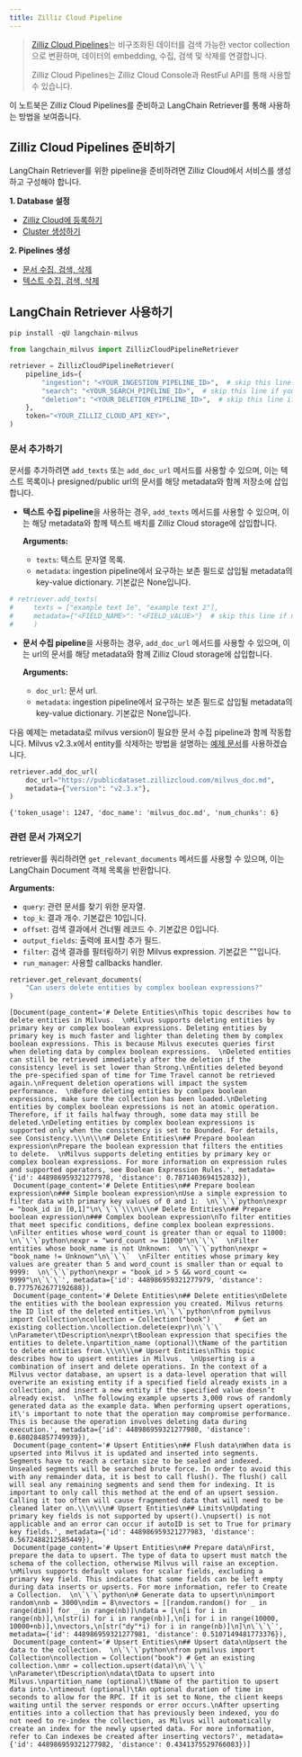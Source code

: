 ```yaml
---
title: Zilliz Cloud Pipeline
---
```


> [Zilliz Cloud Pipelines](https://docs.zilliz.com/docs/pipelines)는 비구조화된 데이터를 검색 가능한 vector collection으로 변환하며, 데이터의 embedding, 수집, 검색 및 삭제를 연결합니다.
>
> Zilliz Cloud Pipelines는 Zilliz Cloud Console과 RestFul API를 통해 사용할 수 있습니다.

이 노트북은 Zilliz Cloud Pipelines를 준비하고 LangChain Retriever를 통해 사용하는 방법을 보여줍니다.

## Zilliz Cloud Pipelines 준비하기

LangChain Retriever를 위한 pipeline을 준비하려면 Zilliz Cloud에서 서비스를 생성하고 구성해야 합니다.

**1. Database 설정**

- [Zilliz Cloud에 등록하기](https://docs.zilliz.com/docs/register-with-zilliz-cloud)
- [Cluster 생성하기](https://docs.zilliz.com/docs/create-cluster)

**2. Pipelines 생성**

- [문서 수집, 검색, 삭제](https://docs.zilliz.com/docs/pipelines-doc-data)
- [텍스트 수집, 검색, 삭제](https://docs.zilliz.com/docs/pipelines-text-data)

## LangChain Retriever 사용하기

```python
pip install -qU langchain-milvus
```

```python
from langchain_milvus import ZillizCloudPipelineRetriever

retriever = ZillizCloudPipelineRetriever(
    pipeline_ids={
        "ingestion": "<YOUR_INGESTION_PIPELINE_ID>",  # skip this line if you do NOT need to add documents
        "search": "<YOUR_SEARCH_PIPELINE_ID>",  # skip this line if you do NOT need to get relevant documents
        "deletion": "<YOUR_DELETION_PIPELINE_ID>",  # skip this line if you do NOT need to delete documents
    },
    token="<YOUR_ZILLIZ_CLOUD_API_KEY>",
)
```

### 문서 추가하기

문서를 추가하려면 `add_texts` 또는 `add_doc_url` 메서드를 사용할 수 있으며, 이는 텍스트 목록이나 presigned/public url의 문서를 해당 metadata와 함께 저장소에 삽입합니다.

- **텍스트 수집 pipeline**을 사용하는 경우, `add_texts` 메서드를 사용할 수 있으며, 이는 해당 metadata와 함께 텍스트 배치를 Zilliz Cloud storage에 삽입합니다.

    **Arguments:**
  - `texts`: 텍스트 문자열 목록.
  - `metadata`: ingestion pipeline에서 요구하는 보존 필드로 삽입될 metadata의 key-value dictionary. 기본값은 None입니다.

```python
# retriever.add_texts(
#     texts = ["example text 1e", "example text 2"],
#     metadata={"<FIELD_NAME>": "<FIELD_VALUE>"}  # skip this line if no preserved field is required by the ingestion pipeline
#     )
```

- **문서 수집 pipeline**을 사용하는 경우, `add_doc_url` 메서드를 사용할 수 있으며, 이는 url의 문서를 해당 metadata와 함께 Zilliz Cloud storage에 삽입합니다.

    **Arguments:**
  - `doc_url`: 문서 url.
  - `metadata`: ingestion pipeline에서 요구하는 보존 필드로 삽입될 metadata의 key-value dictionary. 기본값은 None입니다.

다음 예제는 metadata로 milvus version이 필요한 문서 수집 pipeline과 함께 작동합니다. Milvus v2.3.x에서 entity를 삭제하는 방법을 설명하는 [예제 문서](https://publicdataset.zillizcloud.com/milvus_doc.md)를 사용하겠습니다.

```python
retriever.add_doc_url(
    doc_url="https://publicdataset.zillizcloud.com/milvus_doc.md",
    metadata={"version": "v2.3.x"},
)
```

```output
{'token_usage': 1247, 'doc_name': 'milvus_doc.md', 'num_chunks': 6}
```

### 관련 문서 가져오기

retriever를 쿼리하려면 `get_relevant_documents` 메서드를 사용할 수 있으며, 이는 LangChain Document 객체 목록을 반환합니다.

**Arguments:**

- `query`: 관련 문서를 찾기 위한 문자열.
- `top_k`: 결과 개수. 기본값은 10입니다.
- `offset`: 검색 결과에서 건너뛸 레코드 수. 기본값은 0입니다.
- `output_fields`: 출력에 표시할 추가 필드.
- `filter`: 검색 결과를 필터링하기 위한 Milvus expression. 기본값은 ""입니다.
- `run_manager`: 사용할 callbacks handler.

```python
retriever.get_relevant_documents(
    "Can users delete entities by complex boolean expressions?"
)
```

```output
[Document(page_content='# Delete Entities\nThis topic describes how to delete entities in Milvus.  \nMilvus supports deleting entities by primary key or complex boolean expressions. Deleting entities by primary key is much faster and lighter than deleting them by complex boolean expressions. This is because Milvus executes queries first when deleting data by complex boolean expressions.  \nDeleted entities can still be retrieved immediately after the deletion if the consistency level is set lower than Strong.\nEntities deleted beyond the pre-specified span of time for Time Travel cannot be retrieved again.\nFrequent deletion operations will impact the system performance.  \nBefore deleting entities by comlpex boolean expressions, make sure the collection has been loaded.\nDeleting entities by complex boolean expressions is not an atomic operation. Therefore, if it fails halfway through, some data may still be deleted.\nDeleting entities by complex boolean expressions is supported only when the consistency is set to Bounded. For details, see Consistency.\\\n\\\n# Delete Entities\n## Prepare boolean expression\nPrepare the boolean expression that filters the entities to delete.  \nMilvus supports deleting entities by primary key or complex boolean expressions. For more information on expression rules and supported operators, see Boolean Expression Rules.', metadata={'id': 448986959321277978, 'distance': 0.7871403694152832}),
 Document(page_content='# Delete Entities\n## Prepare boolean expression\n### Simple boolean expression\nUse a simple expression to filter data with primary key values of 0 and 1:  \n\`\`\`python\nexpr = "book_id in [0,1]"\n\`\`\`\\\n\\\n# Delete Entities\n## Prepare boolean expression\n### Complex boolean expression\nTo filter entities that meet specific conditions, define complex boolean expressions.  \nFilter entities whose word_count is greater than or equal to 11000:  \n\`\`\`python\nexpr = "word_count >= 11000"\n\`\`\`  \nFilter entities whose book_name is not Unknown:  \n\`\`\`python\nexpr = "book_name != Unknown"\n\`\`\`  \nFilter entities whose primary key values are greater than 5 and word_count is smaller than or equal to 9999:  \n\`\`\`python\nexpr = "book_id > 5 && word_count <= 9999"\n\`\`\`', metadata={'id': 448986959321277979, 'distance': 0.7775762677192688}),
 Document(page_content='# Delete Entities\n## Delete entities\nDelete the entities with the boolean expression you created. Milvus returns the ID list of the deleted entities.\n\`\`\`python\nfrom pymilvus import Collection\ncollection = Collection("book")      # Get an existing collection.\ncollection.delete(expr)\n\`\`\`  \nParameter\tDescription\nexpr\tBoolean expression that specifies the entities to delete.\npartition_name (optional)\tName of the partition to delete entities from.\\\n\\\n# Upsert Entities\nThis topic describes how to upsert entities in Milvus.  \nUpserting is a combination of insert and delete operations. In the context of a Milvus vector database, an upsert is a data-level operation that will overwrite an existing entity if a specified field already exists in a collection, and insert a new entity if the specified value doesn’t already exist.  \nThe following example upserts 3,000 rows of randomly generated data as the example data. When performing upsert operations, it\'s important to note that the operation may compromise performance. This is because the operation involves deleting data during execution.', metadata={'id': 448986959321277980, 'distance': 0.680284857749939}),
 Document(page_content='# Upsert Entities\n## Flush data\nWhen data is upserted into Milvus it is updated and inserted into segments. Segments have to reach a certain size to be sealed and indexed. Unsealed segments will be searched brute force. In order to avoid this with any remainder data, it is best to call flush(). The flush() call will seal any remaining segments and send them for indexing. It is important to only call this method at the end of an upsert session. Calling it too often will cause fragmented data that will need to be cleaned later on.\\\n\\\n# Upsert Entities\n## Limits\nUpdating primary key fields is not supported by upsert().\nupsert() is not applicable and an error can occur if autoID is set to True for primary key fields.', metadata={'id': 448986959321277983, 'distance': 0.5672488212585449}),
 Document(page_content='# Upsert Entities\n## Prepare data\nFirst, prepare the data to upsert. The type of data to upsert must match the schema of the collection, otherwise Milvus will raise an exception.  \nMilvus supports default values for scalar fields, excluding a primary key field. This indicates that some fields can be left empty during data inserts or upserts. For more information, refer to Create a Collection.  \n\`\`\`python\n# Generate data to upsert\n\nimport random\nnb = 3000\ndim = 8\nvectors = [[random.random() for _ in range(dim)] for _ in range(nb)]\ndata = [\n[i for i in range(nb)],\n[str(i) for i in range(nb)],\n[i for i in range(10000, 10000+nb)],\nvectors,\n[str("dy"*i) for i in range(nb)]\n]\n\`\`\`', metadata={'id': 448986959321277981, 'distance': 0.5107149481773376}),
 Document(page_content='# Upsert Entities\n## Upsert data\nUpsert the data to the collection.  \n\`\`\`python\nfrom pymilvus import Collection\ncollection = Collection("book") # Get an existing collection.\nmr = collection.upsert(data)\n\`\`\`  \nParameter\tDescription\ndata\tData to upsert into Milvus.\npartition_name (optional)\tName of the partition to upsert data into.\ntimeout (optional)\tAn optional duration of time in seconds to allow for the RPC. If it is set to None, the client keeps waiting until the server responds or error occurs.\nAfter upserting entities into a collection that has previously been indexed, you do not need to re-index the collection, as Milvus will automatically create an index for the newly upserted data. For more information, refer to Can indexes be created after inserting vectors?', metadata={'id': 448986959321277982, 'distance': 0.4341375529766083})]
```